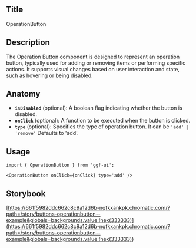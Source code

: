 ## Title

OperationButton

## Description

The Operation Button component is designed to represent an operation button, typically used for adding or removing items or performing specific actions. It supports visual changes based on user interaction and state, such as hovering or being disabled.

## Anatomy

- **`isDisabled`** (optional): A boolean flag indicating whether the button is disabled.
- **`onClick`** (optional): A function to be executed when the button is clicked.
- **`type`** (optional): Specifies the type of operation button. It can be `'add' | 'remove'` Defaults to 'add'.

## Usage

```tsx
import { OperationButton } from 'ggf-ui';
```

```tsx
<OperationButton onClick={onClick} type='add' />
```

## Storybook

[https://661f5982ddc662c8c9a12d6b-nqfkxankpk.chromatic.com/?path=/story/buttons-operationbutton--example&globals=backgrounds.value:!hex(333333)](<https://661f5982ddc662c8c9a12d6b-nqfkxankpk.chromatic.com/?path=/story/buttons-operationbutton--example&globals=backgrounds.value:!hex(333333)>)
